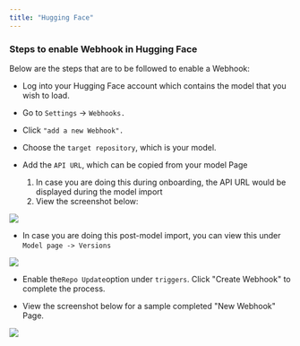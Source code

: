```yaml
---
title: "Hugging Face"
---
```


### Steps to enable Webhook in Hugging Face

Below are the steps that are to be followed to enable a Webhook:

* Log into your Hugging Face account which contains the model that you wish to load.

* Go to `Settings` \-> `Webhooks.`

* Click `"add a new Webhook".`

* Choose the `target repository`, which is your model.

* Add the `API URL`, which can be copied from your model Page  
   1.  In case you are doing this during onboarding, the API URL would be displayed during the model import  
   2.  View the screenshot below:

![](/images/ab-hf.png)

* In case you are doing this post-model import, you can view this under `Model page -> Versions`

![](/images/ab-hf-3.png)

* Enable the` Repo Update `option under `triggers`. Click "Create Webhook" to complete the process.

* View the screenshot below for a sample completed "New Webhook" Page.


![](/images/hugging-face3.png)


